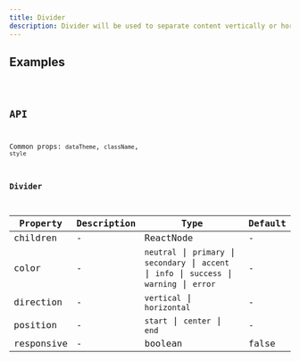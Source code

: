 ```yaml
---
title: Divider
description: Divider will be used to separate content vertically or horizontally.
---
```


## Examples

<code src="./demo/basic.tsx" />

## API

Common props: `dataTheme`, `className`, `style`

### Divider

| Property | Description | Type | Default |
| --- | --- | --- | --- |
| children | - | ReactNode | - |
| color | - | `neutral` \| `primary` \| `secondary` \| `accent` \| `info` \| `success` \| `warning` \| `error` | - |
| direction | - | `vertical` \| `horizontal` | - |
| position | - | `start` \| `center` \| `end` | - |
| responsive | - | boolean | false |
